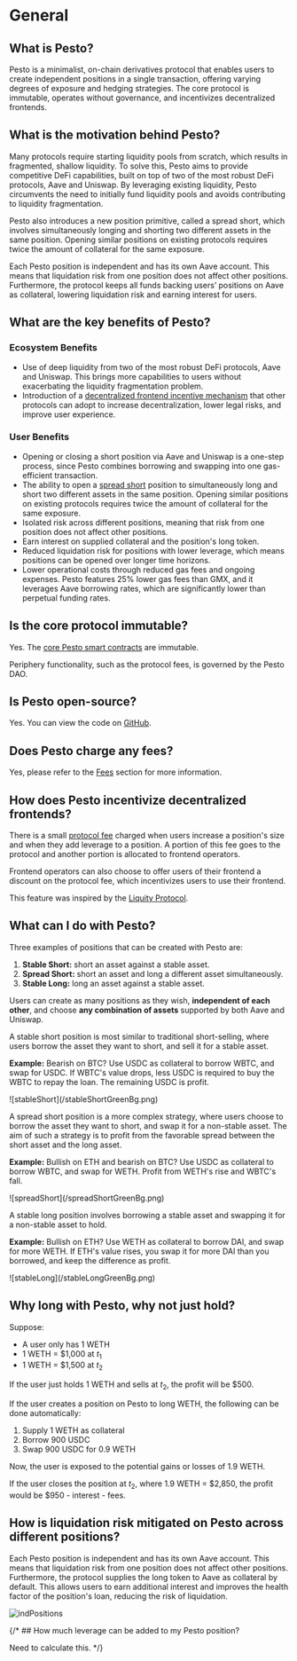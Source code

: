 # General

## What is Pesto?

Pesto is a minimalist, on-chain derivatives protocol that enables users to create independent positions in a single transaction, offering varying degrees of exposure and hedging strategies. The core protocol is immutable, operates without governance, and incentivizes decentralized frontends.

## What is the motivation behind Pesto?

Many protocols require starting liquidity pools from scratch, which results in fragmented, shallow liquidity. To solve this, Pesto aims to provide competitive DeFi capabilities, built on top of two of the most robust DeFi protocols, Aave and Uniswap. By leveraging existing liquidity, Pesto circumvents the need to initially fund liquidity pools and avoids contributing to liquidity fragmentation.

Pesto also introduces a new position primitive, called a spread short, which involves simultaneously longing and shorting two different assets in the same position. Opening similar positions on existing protocols requires twice the amount of collateral for the same exposure.

Each Pesto position is independent and has its own Aave account. This means that liquidation risk from one position does not affect other positions. Furthermore, the protocol keeps all funds backing users’ positions on Aave as collateral, lowering liquidation risk and earning interest for users.

## What are the key benefits of Pesto?

### Ecosystem Benefits

-   Use of deep liquidity from two of the most robust DeFi protocols, Aave and Uniswap. This brings more capabilities to users without exacerbating the liquidity fragmentation problem.
-   Introduction of a [decentralized frontend incentive mechanism](/faq/general#how-does-pesto-incentivize-decentralized-frontends) that other protocols can adopt to increase decentralization, lower legal risks, and improve user experience.

### User Benefits

-   Opening or closing a short position via Aave and Uniswap is a one-step process, since Pesto combines borrowing and swapping into one gas-efficient transaction.
-   The ability to open a [spread short](/faq/general#what-can-i-do-with-pesto) position to simultaneously long and short two different assets in the same position. Opening similar positions on existing protocols requires twice the amount of collateral for the same exposure.
-   Isolated risk across different positions, meaning that risk from one position does not affect other positions.
-   Earn interest on supplied collateral and the position's long token.
-   Reduced liquidation risk for positions with lower leverage, which means positions can be opened over longer time horizons.
-   Lower operational costs through reduced gas fees and ongoing expenses. Pesto features 25% lower gas fees than GMX, and it leverages Aave borrowing rates, which are significantly lower than perpetual funding rates.

## Is the core protocol immutable?

Yes. The [core Pesto smart contracts](/technical-docs/contracts) are immutable.

Periphery functionality, such as the protocol fees, is governed by the Pesto DAO.

## Is Pesto open-source?

Yes. You can view the code on [GitHub](https://github.com/chainrule-labs/pesto-contracts).

## Does Pesto charge any fees?

Yes, please refer to the [Fees](/faq/fees) section for more information.

## How does Pesto incentivize decentralized frontends?

There is a small [protocol fee](/faq/fees) charged when users increase a position's size and when they add leverage to a position. A portion of this fee goes to the protocol and another portion is allocated to frontend operators.

Frontend operators can also choose to offer users of their frontend a discount on the protocol fee, which incentivizes users to use their frontend.

This feature was inspired by the [Liquity Protocol](https://www.liquity.org/frontend).

## What can I do with Pesto?

Three examples of positions that can be created with Pesto are:

1. **Stable Short:** short an asset against a stable asset.
2. **Spread Short:** short an asset and long a different asset simultaneously.
3. **Stable Long:** long an asset against a stable asset.

Users can create as many positions as they wish, **independent of each other**, and choose **any combination of assets** supported by both Aave and Uniswap.

A stable short position is most similar to traditional short-selling, where users borrow the asset they want to short, and sell it for a stable asset.

**Example:** Bearish on BTC? Use USDC as collateral to borrow WBTC, and swap for USDC. If WBTC's value drops, less USDC is required to buy the WBTC to repay the loan. The remaining USDC is profit.

<div style={{ maxWidth: "450px", margin: "30px auto" }}>
	![stableShort](/stableShortGreenBg.png)
</div>

A spread short position is a more complex strategy, where users choose to borrow the asset they want to short, and swap it for a non-stable asset. The aim of such a strategy is to profit from the favorable spread between the short asset and the long asset.

**Example:** Bullish on ETH and bearish on BTC? Use USDC as collateral to borrow WBTC, and swap for WETH. Profit from WETH's rise and WBTC's fall.

<div style={{ maxWidth: "450px", margin: "30px auto" }}>
	![spreadShort](/spreadShortGreenBg.png)
</div>

A stable long position involves borrowing a stable asset and swapping it for a non-stable asset to hold.

**Example:** Bullish on ETH? Use WETH as collateral to borrow DAI, and swap for more WETH. If ETH's value rises, you swap it for more DAI than you borrowed, and keep the difference as profit.

<div style={{ maxWidth: "450px", margin: "30px auto" }}>
	![stableLong](/stableLongGreenBg.png)
</div>

## Why long with Pesto, why not just hold?

Suppose:

-   A user only has 1 WETH
-   1 WETH = \$1,000 at $t_1$
-   1 WETH = \$1,500 at $t_2$

If the user just holds 1 WETH and sells at $t_2$, the profit will be $500.

If the user creates a position on Pesto to long WETH, the following can be done automatically:

1. Supply 1 WETH as collateral
2. Borrow 900 USDC
3. Swap 900 USDC for 0.9 WETH

Now, the user is exposed to the potential gains or losses of 1.9 WETH.

If the user closes the position at $t_2$, where 1.9 WETH = \$2,850, the profit would be \$950 - interest - fees.

## How is liquidation risk mitigated on Pesto across different positions?

Each Pesto position is independent and has its own Aave account. This means that liquidation risk from one position does not affect other positions. Furthermore, the protocol supplies the long token to Aave as collateral by default. This allows users to earn additional interest and improves the health factor of the position's loan, reducing the risk of liquidation.

![indPositions](/indPositionsGreenBg.png)

{/* ## How much leverage can be added to my Pesto position?

Need to calculate this. */}

